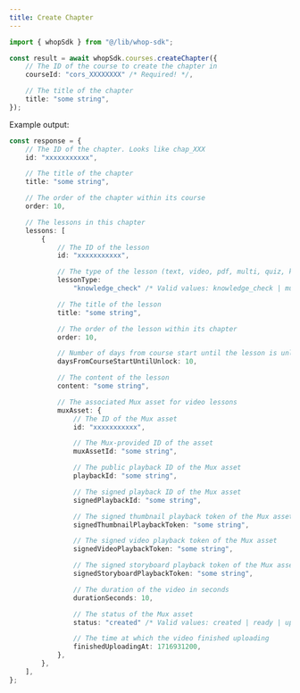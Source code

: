 ```yaml
---
title: Create Chapter
---
```


```typescript
import { whopSdk } from "@/lib/whop-sdk";

const result = await whopSdk.courses.createChapter({
	// The ID of the course to create the chapter in
	courseId: "cors_XXXXXXXX" /* Required! */,

	// The title of the chapter
	title: "some string",
});

```

Example output:

```typescript
const response = {
	// The ID of the chapter. Looks like chap_XXX
	id: "xxxxxxxxxxx",

	// The title of the chapter
	title: "some string",

	// The order of the chapter within its course
	order: 10,

	// The lessons in this chapter
	lessons: [
		{
			// The ID of the lesson
			id: "xxxxxxxxxxx",

			// The type of the lesson (text, video, pdf, multi, quiz, knowledge_check)
			lessonType:
				"knowledge_check" /* Valid values: knowledge_check | multi | pdf | quiz | text | video */,

			// The title of the lesson
			title: "some string",

			// The order of the lesson within its chapter
			order: 10,

			// Number of days from course start until the lesson is unlocked
			daysFromCourseStartUntilUnlock: 10,

			// The content of the lesson
			content: "some string",

			// The associated Mux asset for video lessons
			muxAsset: {
				// The ID of the Mux asset
				id: "xxxxxxxxxxx",

				// The Mux-provided ID of the asset
				muxAssetId: "some string",

				// The public playback ID of the Mux asset
				playbackId: "some string",

				// The signed playback ID of the Mux asset
				signedPlaybackId: "some string",

				// The signed thumbnail playback token of the Mux asset
				signedThumbnailPlaybackToken: "some string",

				// The signed video playback token of the Mux asset
				signedVideoPlaybackToken: "some string",

				// The signed storyboard playback token of the Mux asset
				signedStoryboardPlaybackToken: "some string",

				// The duration of the video in seconds
				durationSeconds: 10,

				// The status of the Mux asset
				status: "created" /* Valid values: created | ready | uploading */,

				// The time at which the video finished uploading
				finishedUploadingAt: 1716931200,
			},
		},
	],
};

```
